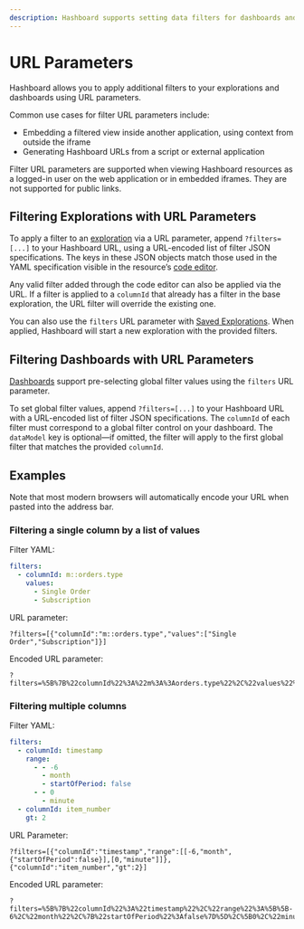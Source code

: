 ```yaml
---
description: Hashboard supports setting data filters for dashboards and explorations using URL parameters.
---
```


# URL Parameters

Hashboard allows you to apply additional filters to your explorations and dashboards using URL parameters.

Common use cases for filter URL parameters include:

- Embedding a filtered view inside another application, using context from outside the iframe
- Generating Hashboard URLs from a script or external application

Filter URL parameters are supported when viewing Hashboard resources as a logged-in user on the web application or in embedded iframes. They are not supported for public links.

## Filtering Explorations with URL Parameters

To apply a filter to an [exploration](../visualizing-data/explorations) via a URL parameter, append `?filters=[...]` to your Hashboard URL, using a URL-encoded list of filter JSON specifications. The keys in these JSON objects match those used in the YAML specification visible in the resource’s [code editor](../data-ops/yaml-editor).

Any valid filter added through the code editor can also be applied via the URL. If a filter is applied to a `columnId` that already has a filter in the base exploration, the URL filter will override the existing one.

You can also use the `filters` URL parameter with [Saved Explorations](../visualizing-data/explorations#creating-a-saved-exploration). When applied, Hashboard will start a new exploration with the provided filters.

## Filtering Dashboards with URL Parameters

[Dashboards](../dashboards) support pre-selecting global filter values using the `filters` URL parameter.

To set global filter values, append `?filters=[...]` to your Hashboard URL with a URL-encoded list of filter JSON specifications. The `columnId` of each filter must correspond to a global filter control on your dashboard. The `dataModel` key is optional—if omitted, the filter will apply to the first global filter that matches the provided `columnId`.

## Examples

Note that most modern browsers will automatically encode your URL when pasted into the address bar.

### Filtering a single column by a list of values

Filter YAML:

```yaml
filters:
  - columnId: m::orders.type
    values:
      - Single Order
      - Subscription
```

URL parameter:

```
?filters=[{"columnId":"m::orders.type","values":["Single Order","Subscription"]}]
```

Encoded URL parameter:

```
?filters=%5B%7B%22columnId%22%3A%22m%3A%3Aorders.type%22%2C%22values%22%3A%5B%22Single%20Order%22%2C%22Subscription%22%5D%7D%5D
```

### Filtering multiple columns

Filter YAML:

```yaml
filters:
  - columnId: timestamp
    range:
      - - -6
        - month
        - startOfPeriod: false
      - - 0
        - minute
  - columnId: item_number
    gt: 2
```

URL Parameter:

```
?filters=[{"columnId":"timestamp","range":[[-6,"month",{"startOfPeriod":false}],[0,"minute"]]},{"columnId":"item_number","gt":2}]
```

Encoded URL parameter:

```
?filters=%5B%7B%22columnId%22%3A%22timestamp%22%2C%22range%22%3A%5B%5B-6%2C%22month%22%2C%7B%22startOfPeriod%22%3Afalse%7D%5D%2C%5B0%2C%22minute%22%5D%5D%7D%2C%7B%22columnId%22%3A%22item_number%22%2C%22gt%22%3A2%7D%5D
```
